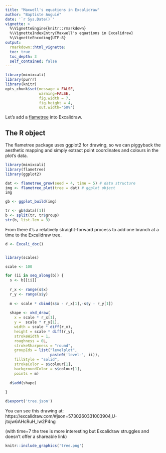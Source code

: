 ```yaml
---
title: "Maxwell's equations in Excalidraw"
author: "Baptiste Auguié"
date: '`r Sys.Date()`'
vignette: >
  %\VignetteEngine{knitr::rmarkdown}
  %\VignetteIndexEntry{Maxwell's equations in Excalidraw}
  %\VignetteEncoding{UTF-8}
output:
  rmarkdown::html_vignette:
  toc: true
  toc_depth: 3
  self_contained: false
---
```


```r
library(minixcali)
library(purrr)
library(knitr)
opts_chunk$set(message = FALSE, 
               warning=FALSE,
               fig.width = 7,
               fig.height = 4, 
               out.width='50%')

```

Let's add a [flametree](https://github.com/djnavarro/flametree) into Excalidraw.

## The R object

The flametree package uses ggplot2 for drawing, so we can piggyback the aesthetic mapping and simply extract point coordinates and colours in the plot's data.

```r
library(minixcali)
library(flametree)
library(ggplot2)

dat <- flametree_grow(seed = 4, time = 5) # data structure
img <- flametree_plot(tree = dat) # ggplot object
img
```

```r
gb <- ggplot_build(img)

tr <- gb$data[[1]]
b <- split(tr, tr$group)
str(b, list.len = 3)
```

From there it's a relatively straight-forward process to add one branch at a time to the Excalidraw tree.

```r
d <- Excali_doc()


library(scales)

scale <- 100

for (ii in seq_along(b)) {
  s <- b[[ii]]
  
  r_x <- range(s$x)
  r_y <- range(s$y)
  
  m <- scale * cbind(s$x - r_x[1],-s$y - r_y[1])
  
  shape <- xkd_draw(
    x = scale * r_x[1],
    y =  scale * r_y[1],
    width = scale * diff(r_x),
    height = scale * diff(r_y),
    strokeWidth = 1,
    roughness = 0L,
    strokeSharpness = "round",
    groupIds = list("levelplot",
                    paste0('level-', ii)),
    fillStyle = "solid",
    strokeColor = s$colour[1],
    backgroundColor = s$colour[1],
    points = m)
  
  d$add(shape)
  
}

d$export('tree.json')
```

You can see this drawing at:  https://excalidraw.com/#json=5730260331003904,U-jtojw6AHcRuH_lw2P4ng

(with time=7 the tree is more interesting but Excalidraw struggles and doesn't offer a shareable link)

```r
knitr::include_graphics('tree.png')
```


